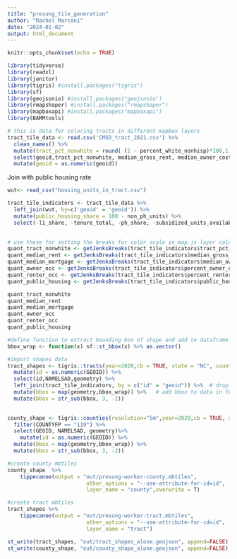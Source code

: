 ```yaml
---
title: "presung_tile_generation"
author: "Rachel Marconi"
date: "2024-01-02"
output: html_document
---
```


```r
knitr::opts_chunk$set(echo = TRUE)
```

```r
library(tidyverse)
library(readxl)
library(janitor)
library(tigris) #install.packages("tigris")
library(sf)
library(geojsonio) #install.packages("geojsonio")
library(rmapshaper) #install.packages("rmapshaper")
library(mapboxapi) #install.packages("mapboxapi")
library(BAMMtools)

```

```r
# this is data for coloring tracts in different mapbox layers
tract_tile_data <- read.csv('CMSD_tract_2021.csv') %>% 
  clean_names() %>% 
  mutate(tract_pct_nonwhite = round( (1 - percent_white_nonhisp)*100,1)) %>% 
  select(geoid,tract_pct_nonwhite, median_gross_rent, median_owner_cost_mortgage, percent_owner_occupied, percent_renter_occupied) %>% 
  mutate(geoid = as.numeric(geoid))
```


Join with public housing rate
```r
wut<- read_csv("housing_units_in_tract.csv")

tract_tile_indicators <- tract_tile_data %>% 
  left_join(wut, by=c('geoid' = 'geoid')) %>% 
  mutate(public_housing_share = 100 - non_ph_units) %>% 
  select(-li_share, -tenure_total, -ph_share, -subsidized_units_available, -non_ph_units, -ph_error)
  
```

```r
# use these for setting the breaks for color scale in map.js layer coloring interpolation
quant_tract_nonwhite <- getJenksBreaks(tract_tile_indicators$tract_pct_nonwhite, 6)
quant_median_rent <- getJenksBreaks(tract_tile_indicators$median_gross_rent, 6)
quant_median_mortgage <- getJenksBreaks(tract_tile_indicators$median_owner_cost_mortgage, 6)
quant_owner_occ <- getJenksBreaks(tract_tile_indicators$percent_owner_occupied, 6)
quant_renter_occ <- getJenksBreaks(tract_tile_indicators$percent_renter_occupied, 6)
quant_public_housing <- getJenksBreaks(tract_tile_indicators$public_housing_share, 6)

quant_tract_nonwhite
quant_median_rent
quant_median_mortgage
quant_owner_occ
quant_renter_occ
quant_public_housing

```


```r
#define function to extract bounding box of shape and add to dataframe
bbox_wrap <- function(x) sf::st_bbox(x) %>% as.vector()

#import shapes data
tract_shapes <- tigris::tracts(year=2020,cb = TRUE, state = "NC", county="Mecklenburg") %>% 
  mutate(id = as.numeric(GEOID)) %>% 
  select(id,NAMELSAD,geometry) %>%
  left_join(tract_tile_indicators, by = c("id" = "geoid")) %>%  # drop in relevant indicators for use in choropleth
  mutate(bbox = map(geometry,bbox_wrap)) %>%   # add bbox to data in feature
  mutate(bbox = str_sub(bbox, 3, -2))
  

county_shape <- tigris::counties(resolution="5m",year=2020,cb = TRUE, state = "NC") %>% 
  filter(COUNTYFP == "119") %>% 
  select(GEOID, NAMELSAD, geometry)%>% 
	mutate(id = as.numeric(GEOID)) %>% 
  mutate(bbox = map(geometry,bbox_wrap)) %>% 
  mutate(bbox = str_sub(bbox, 3, -2))

```

```r
#create county mbtiles
county_shape  %>% 
	tippecanoe(output = "out/presung-worker-county.mbtiles",
						 other_options = "--use-attribute-for-id=id",
						 layer_name = "county",overwrite = T)
```

```r
#create tract mbtiles
tract_shapes %>% 
	tippecanoe(output = "out/presung-worker-tract.mbtiles",
						 other_options = "--use-attribute-for-id=id",
						 layer_name = "tract")
```

```r
st_write(tract_shapes, "out/tract_shapes_alone.geojson", append=FALSE)
st_write(county_shape, "out/county_shape_alone.geojson", append=FALSE)
```



